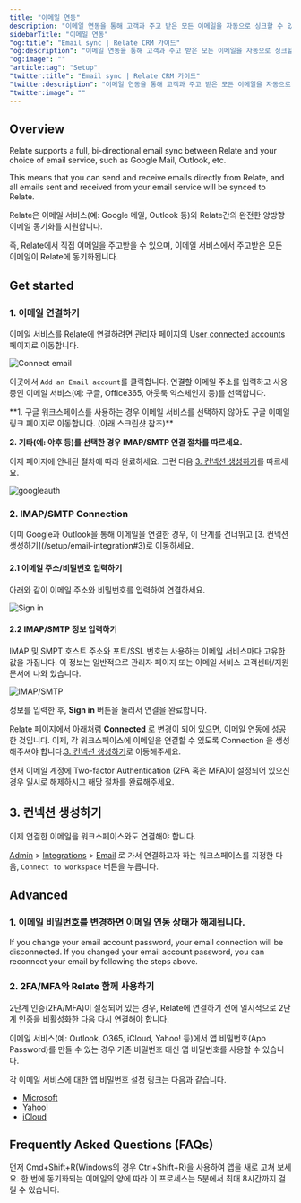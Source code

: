 ```yaml
---
title: "이메일 연동"
description: "이메일 연동을 통해 고객과 주고 받은 모든 이메일을 자동으로 싱크할 수 있습니다."
sidebarTitle: "이메일 연동"
"og:title": "Email sync | Relate CRM 가이드"
"og:description": "이메일 연동을 통해 고객과 주고 받은 모든 이메일을 자동으로 싱크할 수 있습니다."
"og:image": ""
"article:tag": "Setup"
"twitter:title": "Email sync | Relate CRM 가이드"
"twitter:description": "이메일 연동을 통해 고객과 주고 받은 모든 이메일을 자동으로 싱크할 수 있습니다."
"twitter:image": ""
---
```


## Overview
Relate supports a full, bi-directional email sync between Relate and your choice of email service, such as Google Mail, Outlook, etc.

This means that you can send and receive emails directly from Relate, and all emails sent and received from your email service will be synced to Relate.

Relate은 이메일 서비스(예: Google 메일, Outlook 등)와 Relate간의 완전한 양방향 이메일 동기화를 지원합니다.

즉, Relate에서 직접 이메일을 주고받을 수 있으며, 이메일 서비스에서 주고받은 모든 이메일이 Relate에 동기화됩니다.

## Get started

### 1. 이메일 연결하기
이메일 서비스를 Relate에 연결하려면 관리자 페이지의 [User connected accounts](https://admin.relate.so/services) 페이지로 이동합니다.

![Connect email](/images/setup/connect-email.png)

이곳에서 `Add an Email account`를 클릭합니다. 연결할 이메일 주소를 입력하고 사용 중인 이메일 서비스(예: 구글, Office365, 아웃룩 익스체인지 등)를 선택합니다.

<Info>
**1. 구글 워크스페이스를 사용하는 경우 이메일 서비스를 선택하지 않아도 구글 이메일 링크 페이지로 이동합니다. (아래 스크린샷 참조)**

**2. 기타(예: 야후 등)를 선택한 경우 IMAP/SMTP 연결 절차를 따르세요.**
</Info>

이제 페이지에 안내된 절차에 따라 완료하세요. 그런 다음 [3. 컨넥션 생성하기](/setup/email-sync#3)를 따르세요.

![googleauth](/images/setup/google-auth.png)

### 2. IMAP/SMTP Connection

<Warning>
  이미 Google과 Outlook을 통해 이메일을 연결한 경우, 이 단계를 건너뛰고 [3. 컨넥션 생성하기](/setup/email-integration#3)로 이동하세요.
</Warning>

#### 2.1 이메일 주소/비밀번호 입력하기

아래와 같이 이메일 주소와 비밀번호를 입력하여 연결하세요.

![Sign in](/images/setup/sign-in.png)

#### 2.2 IMAP/SMTP 정보 입력하기
IMAP 및 SMPT 호스트 주소와 포트/SSL 번호는 사용하는 이메일 서비스마다 고유한 값을 가집니다. 이 정보는 일반적으로 관리자 페이지 또는 이메일 서비스 고객센터/지원 문서에 나와 있습니다.

![IMAP/SMTP](/images/setup/imap-smtp-info.png)

정보를 입력한 후, **Sign in** 버튼을 눌러서 연결을 완료합니다.

Relate 페이지에서 아래처럼 **Connected** 로 변경이 되어 있으면, 이메일 연동에 성공한 것입니다. 이제, 각 워크스페이스에 이메일을 연결할 수 있도록 Connection 을 생성해주셔야 합니다.[3.  컨넥션 생성하기](/setup/email-sync#3)로 이동해주세요.

<Tip>
현재 이메일 계정에 Two-factor Authentication (2FA 혹은 MFA)이 설정되어
있으신 경우 일시로 해제하시고 해당 절차를 완료해주세요.
</Tip>

## 3. 컨넥션 생성하기

이제 연결한 이메일을 워크스페이스와도 연결해야 합니다.

[Admin](https://admin.relate.so/) > [Integrations](https://admin.relate.so/workspaces/integrations) > [Email](https://admin.relate.so/workspaces/integrations/email) 로 가서 연결하고자 하는 워크스페이스를 지정한 다음, `Connect to workspace` 버튼을 누릅니다.

## Advanced

### 1. 이메일 비밀번호를 변경하면 이메일 연동 상태가 해제됩니다.
If you change your email account password, your email connection will be disconnected. If you changed your email account password, you can reconnect your email by following the steps above.


### 2. 2FA/MFA와 Relate 함께 사용하기
2단계 인증(2FA/MFA)이 설정되어 있는 경우, Relate에 연결하기 전에 일시적으로 2단계 인증을 비활성화한 다음 다시 연결해야 합니다.

이메일 서비스(예: Outlook, O365, iCloud, Yahoo! 등)에서 앱 비밀번호(App Password)를 만들 수 있는 경우 기존 비밀번호 대신 앱 비밀번호를 사용할 수 있습니다.

각 이메일 서비스에 대한 앱 비밀번호 설정 링크는 다음과 같습니다.
- [Microsoft](https://support.microsoft.com/en-us/account-billing/using-app-passwords-with-apps-that-don-t-support-two-step-verification-5896ed9b-4263-e681-128a-a6f2979a7944)
- [Yahoo!](https://help.yahoo.com/kb/learn-generate-password-sln15241.html)
- [iCloud](https://support.apple.com/en-us/HT204397)

## Frequently Asked Questions (FAQs)
<AccordionGroup>
<Accordion title="이메일을 연결했지만 앱에 이메일이 표시되지 않습니다.">
먼저 Cmd+Shift+R(Windows의 경우 Ctrl+Shift+R)을 사용하여 앱을 새로 고쳐 보세요. 한 번에 동기화되는 이메일의 양에 따라 이 프로세스는 5분에서 최대 8시간까지 걸릴 수 있습니다.
</Accordion>
</AccordionGroup>
